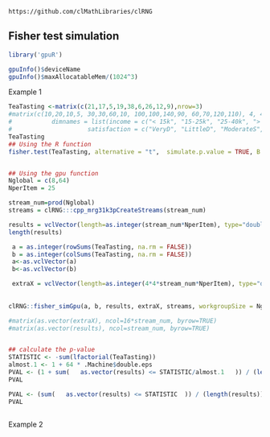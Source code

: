 <!--
%\VignetteEngine{knitr::knitr}
%\VignetteIndexEntry{Fisher test}
-->

`https://github.com/clMathLibraries/clRNG`


## Fisher test simulation

```r
library('gpuR')
```

```r
gpuInfo()$deviceName
gpuInfo()$maxAllocatableMem/(1024^3)
```

Example 1
```r
TeaTasting <-matrix(c(21,17,5,19,38,6,26,12,9),nrow=3)
#matrix(c(10,20,10,5, 30,30,60,10, 100,100,140,90, 60,70,120,110), 4, 4,
#           dimnames = list(income = c("< 15k", "15-25k", "25-40k", "> 40k"),
#                     satisfaction = c("VeryD", "LittleD", "ModerateS", "VeryS")))
TeaTasting
## Using the R function 
fisher.test(TeaTasting, alternative = "t",  simulate.p.value = TRUE, B = 1e5)


## Using the gpu function
Nglobal = c(8,64)
NperItem = 25

stream_num=prod(Nglobal)
streams = clRNG:::cpp_mrg31k3pCreateStreams(stream_num)

results = vclVector(length=as.integer(stream_num*NperItem), type="double")
length(results)

 a = as.integer(rowSums(TeaTasting, na.rm = FALSE))
 b = as.integer(colSums(TeaTasting, na.rm = FALSE))
 a<-as.vclVector(a)
 b<-as.vclVector(b)

 extraX = vclVector(length=as.integer(4*4*stream_num*NperItem), type="double")
 
 
clRNG::fisher_simGpu(a, b, results, extraX, streams, workgroupSize = Nglobal)

#matrix(as.vector(extraX), ncol=16*stream_num, byrow=TRUE)
#matrix(as.vector(results), ncol=stream_num, byrow=TRUE)


## calculate the p-value
STATISTIC <- -sum(lfactorial(TeaTasting))
almost.1 <- 1 + 64 * .Machine$double.eps
PVAL <- (1 + sum(   as.vector(results) <= STATISTIC/almost.1   )) / (length(results) + 1)
PVAL

PVAL <- (sum(   as.vector(results) <= STATISTIC  )) / (length(results))
PVAL
 
```


Example 2
```{}


```































